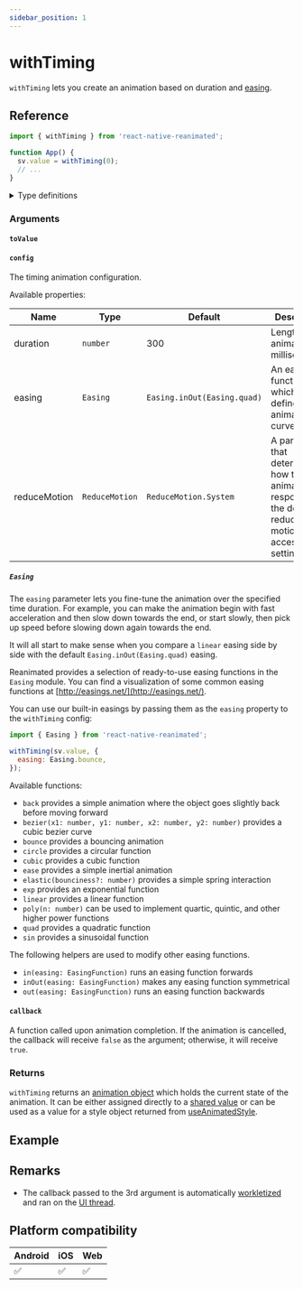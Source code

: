 ```yaml
---
sidebar_position: 1
---
```


# withTiming

`withTiming` lets you create an animation based on duration and [easing](https://easings.net/).


<InteractiveExample src={TimingBasicSrc} component={TimingBasic} />

## Reference

```javascript
import { withTiming } from 'react-native-reanimated';

function App() {
  sv.value = withTiming(0);
  // ...
}
```

<details>
<summary>Type definitions</summary>

```typescript
type AnimatableValue = number | string | number[];

interface WithTimingConfig {
  duration?: number;
  easing?: EasingFunction;
  reduceMotion?: ReduceMotion;
}

function withTiming<T extends AnimatableValue>(
  toValue: T,
  config?: WithTimingConfig,
  callback?: (finished?: boolean, current?: AnimatableValue) => void
): T;

enum ReduceMotion {
  System = 'system',
  Always = 'always',
  Never = 'never',
}
```

</details>

### Arguments

#### `toValue`


<AnimationToValue />

#### `config` <Optional />

The timing animation configuration.


<InteractivePlayground usePlayground={useTimingPlayground} />

Available properties:

| Name         | Type           | Default                     | Description                                                                                                  |
| ------------ | -------------- | --------------------------- | ------------------------------------------------------------------------------------------------------------ |
| duration     | `number`       | 300                         | Length of the animation (in milliseconds).                                                                   |
| easing       | `Easing`       | `Easing.inOut(Easing.quad)` | An easing function which defines the animation curve.                                                        |
| reduceMotion | `ReduceMotion` | `ReduceMotion.System`       | A parameter that determines how the animation responds to the device's reduced motion accessibility setting. |

##### `Easing`

The `easing` parameter lets you fine-tune the animation over the specified time duration. For example, you can make the animation begin with fast acceleration and then slow down towards the end, or start slowly, then pick up speed before slowing down again towards the end.

It will all start to make sense when you compare a `linear` easing side by side with the default `Easing.inOut(Easing.quad)` easing.


<InteractiveExample
  src={TimingEasingCompareSrc}
  component={TimingEasingCompare}
/>

Reanimated provides a selection of ready-to-use easing functions in the `Easing` module. You can find a visualization of some common easing functions at [http://easings.net/](http://easings.net/).

You can use our built-in easings by passing them as the `easing` property to the `withTiming` config:

```javascript
import { Easing } from 'react-native-reanimated';

withTiming(sv.value, {
  easing: Easing.bounce,
});
```

Available functions:

- `back` provides a simple animation where the object goes slightly back before moving forward
- `bezier(x1: number, y1: number, x2: number, y2: number)` provides a cubic bezier curve
- `bounce` provides a bouncing animation
- `circle` provides a circular function
- `cubic` provides a cubic function
- `ease` provides a simple inertial animation
- `elastic(bounciness?: number)` provides a simple spring interaction
- `exp` provides an exponential function
- `linear` provides a linear function
- `poly(n: number)` can be used to implement quartic, quintic, and other higher power functions
- `quad` provides a quadratic function
- `sin` provides a sinusoidal function

The following helpers are used to modify other easing functions.

- `in(easing: EasingFunction)` runs an easing function forwards
- `inOut(easing: EasingFunction)` makes any easing function symmetrical
- `out(easing: EasingFunction)` runs an easing function backwards

#### `callback` <Optional />

A function called upon animation completion. If the animation is cancelled, the callback will receive `false` as the argument; otherwise, it will receive `true`.

### Returns

`withTiming` returns an [animation object](/docs/fundamentals/glossary#animation-object) which holds the current state of the animation. It can be either assigned directly to a [shared value](/docs/fundamentals/glossary#shared-value) or can be used as a value for a style object returned from [useAnimatedStyle](docs/core/useAnimatedStyle).

## Example


<InteractiveExample src={TimingTabsSrc} component={TimingTabs} />

## Remarks

- The callback passed to the 3rd argument is automatically [workletized](/docs/fundamentals/glossary#to-workletize) and ran on the [UI thread](/docs/fundamentals/glossary#ui-thread).

## Platform compatibility

<div className="platform-compatibility">

| Android | iOS | Web |
| ------- | --- | --- |
| ✅      | ✅  | ✅  |

</div>
